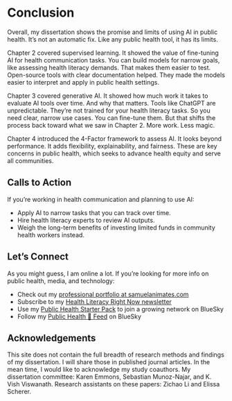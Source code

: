# Conclusion

Overall, my dissertation shows the promise and limits of using AI in public health. It's not an automatic fix. Like any public health tool, it has its limits.

Chapter 2 covered supervised learning. It showed the value of fine-tuning AI for health communication tasks. You can build models for narrow goals, like assessing health literacy demands. That makes them easier to test. Open-source tools with clear documentation helped. They made the models easier to interpret and apply in public health settings.

Chapter 3 covered generative AI. It showed how much work it takes to evaluate AI tools over time. And why that matters. Tools like ChatGPT are unpredictable. They’re not trained for your health literacy tasks. So you need clear, narrow use cases. You can fine-tune them. But that shifts the process back toward what we saw in Chapter 2. More work. Less magic.

Chapter 4 introduced the 4-Factor framework to assess AI. It looks beyond performance. It adds flexibility, explainability, and fairness. These are key concerns in public health, which seeks to advance health equity and serve all communities.


## Calls to Action

If you're working in health communication and planning to use AI:

* Apply AI to narrow tasks that you can track over time.
* Hire health literacy experts to review AI outputs.
* Weigh the long-term benefits of investing limited funds in community health workers instead.

## Let's Connect

As you might guess, I am online a lot. If you're looking for more info on public health, media, and technology:

* Check out my [professional portfolio at samuelanimates.com](https://samuelanimates.com/)
* Subscribe to my [Health Literacy Right Now newsletter](https://www.linkedin.com/newsletters/health-literacy-right-now-7110314537236463616/)
* Use my [Public Health Starter Pack](https://bsky.app/starter-pack-short/EgMQxe9) to join a growing network on BlueSky
* Follow my [Public Health 🛟 Feed](https://bsky.app/profile/samuelanimates.bsky.social/feed/aaaarylo7rb2e) on BlueSky

## Acknowledgements

This site does not contain the full breadth of research methods and findings of my dissertation. I will share those in published journal articles. In the mean time, I would like to acknowledge my study coauthors. My dissertation committee: Karen Emmons, Sebastian Munoz-Najar, and K. Vish Viswanath. Research assistants on these papers: Zichao Li and  Elissa Scherer.

